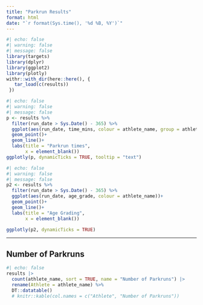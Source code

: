 ```yaml
---
title: "Parkrun Results"
format: html
date: "`r format(Sys.time(), '%d %B, %Y')`"
---
```


```r
#| echo: false
#| warning: false
#| message: false
library(targets)
library(dplyr)
library(ggplot2)
library(plotly)
withr::with_dir(here::here(), {
   tar_load(c(results))
 })
```


```r
#| echo: false
#| warning: false
#| message: false
p <- results %>%
  filter(run_date > Sys.Date() - 365) %>% 
  ggplot(aes(run_date, time_mins, colour = athlete_name, group = athlete_name, text = paste(athlete_name, run_date, time, sep = "\n")))+
  geom_point()+
  geom_line()+
  labs(title = "Parkrun times",
       x = element_blank())
ggplotly(p, dynamicTicks = TRUE, tooltip = "text")
```

```r
#| echo: false
#| warning: false
#| message: false
p2 <- results %>%
  filter(run_date > Sys.Date() - 365) %>% 
  ggplot(aes(run_date, age_grade, colour = athlete_name))+
  geom_point()+
  geom_line()+
  labs(title = "Age Grading",
       x = element_blank())

ggplotly(p2, dynamicTicks = TRUE)
```

---

## Number of Parkruns

```r
#| echo: false
results |> 
  count(athlete_name, sort = TRUE, name = "Number of Parkruns") |> 
  rename(Athlete = athlete_name) %>% 
  DT::datatable()
  # knitr::kable(col.names = c("Athlete", "Number of Parkruns"))
  
```


